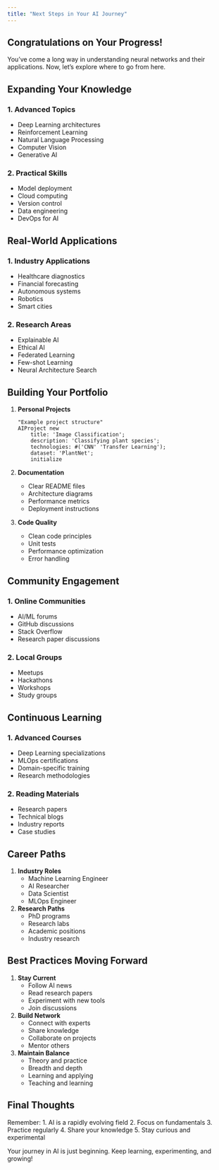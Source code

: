```yaml
---
title: "Next Steps in Your AI Journey"
---
```


## Congratulations on Your Progress!

You've come a long way in understanding neural networks and their applications. Now, let's explore where to go from here.

## Expanding Your Knowledge

### 1. Advanced Topics
- Deep Learning architectures
- Reinforcement Learning
- Natural Language Processing
- Computer Vision
- Generative AI

### 2. Practical Skills
- Model deployment
- Cloud computing
- Version control
- Data engineering
- DevOps for AI

## Real-World Applications

### 1. Industry Applications
- Healthcare diagnostics
- Financial forecasting
- Autonomous systems
- Robotics
- Smart cities

### 2. Research Areas
- Explainable AI
- Ethical AI
- Federated Learning
- Few-shot Learning
- Neural Architecture Search

## Building Your Portfolio

1. **Personal Projects**
   ```pharo
   "Example project structure"
   AIProject new
       title: 'Image Classification';
       description: 'Classifying plant species';
       technologies: #('CNN' 'Transfer Learning');
       dataset: 'PlantNet';
       initialize
   ```

2. **Documentation**
   - Clear README files
   - Architecture diagrams
   - Performance metrics
   - Deployment instructions

3. **Code Quality**
   - Clean code principles
   - Unit tests
   - Performance optimization
   - Error handling

## Community Engagement

### 1. Online Communities
- AI/ML forums
- GitHub discussions
- Stack Overflow
- Research paper discussions

### 2. Local Groups
- Meetups
- Hackathons
- Workshops
- Study groups

## Continuous Learning

### 1. Advanced Courses
- Deep Learning specializations
- MLOps certifications
- Domain-specific training
- Research methodologies

### 2. Reading Materials
- Research papers
- Technical blogs
- Industry reports
- Case studies

## Career Paths

1. **Industry Roles**
   - Machine Learning Engineer
   - AI Researcher
   - Data Scientist
   - MLOps Engineer

2. **Research Paths**
   - PhD programs
   - Research labs
   - Academic positions
   - Industry research

## Best Practices Moving Forward

1. **Stay Current**
   - Follow AI news
   - Read research papers
   - Experiment with new tools
   - Join discussions

2. **Build Network**
   - Connect with experts
   - Share knowledge
   - Collaborate on projects
   - Mentor others

3. **Maintain Balance**
   - Theory and practice
   - Breadth and depth
   - Learning and applying
   - Teaching and learning

## Final Thoughts

Remember:
1. AI is a rapidly evolving field
2. Focus on fundamentals
3. Practice regularly
4. Share your knowledge
5. Stay curious and experimental

Your journey in AI is just beginning. Keep learning, experimenting, and growing!

